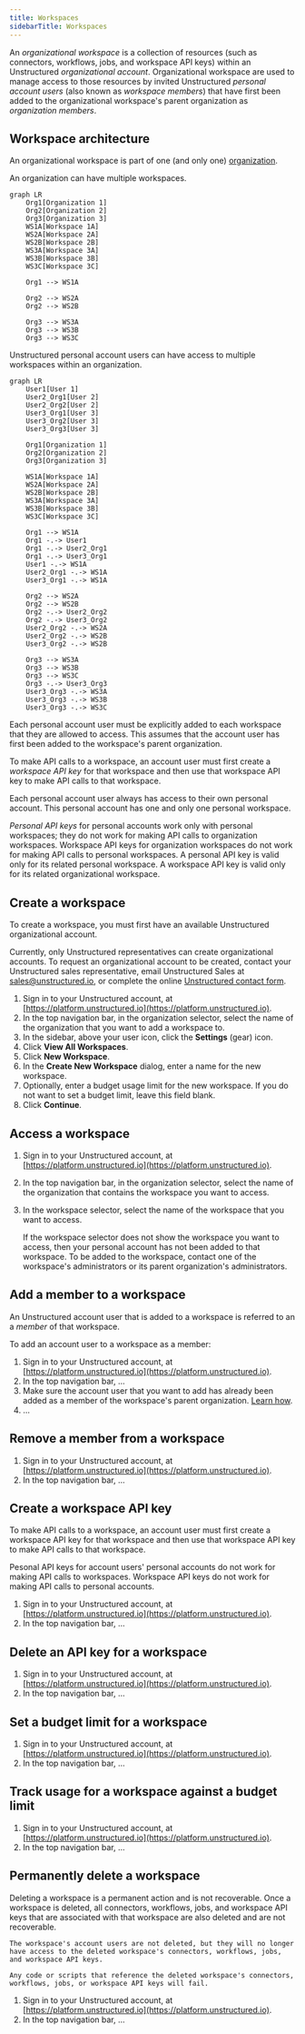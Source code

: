 ```yaml
---
title: Workspaces
sidebarTitle: Workspaces
---
```


An _organizational workspace_ is a collection of resources (such as connectors, workflows, jobs, and workspace API keys) 
within an Unstructured _organizational account_. Organizational workspace are used to manage 
access to those resources by invited Unstructured _personal account users_ (also known as _workspace members_) that have first 
been added to the organizational workspace's parent organization as _organization members_.

## Workspace architecture

An organizational workspace is part of one (and only one) [organization](/account/organizations).

An organization can have multiple workspaces.

```mermaid
graph LR
    Org1[Organization 1]
    Org2[Organization 2]
    Org3[Organization 3]
    WS1A[Workspace 1A]
    WS2A[Workspace 2A]
    WS2B[Workspace 2B]
    WS3A[Workspace 3A]
    WS3B[Workspace 3B]
    WS3C[Workspace 3C]

    Org1 --> WS1A
    
    Org2 --> WS2A
    Org2 --> WS2B

    Org3 --> WS3A
    Org3 --> WS3B
    Org3 --> WS3C
```

Unstructured personal account users can have access to multiple workspaces within an organization.

```mermaid
graph LR
    User1[User 1]
    User2_Org1[User 2]
    User2_Org2[User 2]
    User3_Org1[User 3] 
    User3_Org2[User 3]
    User3_Org3[User 3]

    Org1[Organization 1]
    Org2[Organization 2]
    Org3[Organization 3]

    WS1A[Workspace 1A]
    WS2A[Workspace 2A]
    WS2B[Workspace 2B]
    WS3A[Workspace 3A]
    WS3B[Workspace 3B]
    WS3C[Workspace 3C]
    
    Org1 --> WS1A
    Org1 -.-> User1
    Org1 -.-> User2_Org1
    Org1 -.-> User3_Org1
    User1 -.-> WS1A
    User2_Org1 -.-> WS1A
    User3_Org1 -.-> WS1A
    
    Org2 --> WS2A
    Org2 --> WS2B
    Org2 -.-> User2_Org2
    Org2 -.-> User3_Org2
    User2_Org2 -.-> WS2A
    User2_Org2 -.-> WS2B
    User3_Org2 -.-> WS2B
    
    Org3 --> WS3A
    Org3 --> WS3B
    Org3 --> WS3C
    Org3 -.-> User3_Org3
    User3_Org3 -.-> WS3A
    User3_Org3 -.-> WS3B
    User3_Org3 -.-> WS3C
```

Each personal account user must be explicitly added to each workspace that they are allowed to access. This assumes that the account user has first been added 
to the workspace's parent organization.

To make API calls to a workspace, an account user must first create a _workspace API key_ for that workspace and then use that workspace API key to make API calls to that workspace.

Each personal account user always has access to their own personal account. This personal account has one and only one personal workspace. 

_Personal API keys_ for personal accounts work only with personal workspaces; they do not work for making API calls to organization workspaces. Workspace API keys for organization workspaces do not work for making API calls to personal workspaces. 
A personal API key is valid only for its related personal workspace. A workspace API key is valid only for its related organizational workspace.

## Create a workspace

To create a workspace, you must first have an available Unstructured organizational account.

Currently, only Unstructured representatives can create organizational accounts. To request an organizational account to be created, 
contact your Unstructured 
sales representative, email Unstructured Sales at [sales@unstructured.io](mailto:sales@unstructured.io), or complete the online 
[Unstructured contact form](https://unstructured.io/contact).

1. Sign in to your Unstructured account, at [https://platform.unstructured.io](https://platform.unstructured.io).
2. In the top navigation bar, in the organization selector, select the name of the organization that you want to add a workspace to.
3. In the sidebar, above your user icon, click the **Settings** (gear) icon.
4. Click **View All Workspaces**.
5. Click **New Workspace**.
6. In the **Create New Workspace** dialog, enter a name for the new workspace.
7. Optionally, enter a budget usage limit for the new workspace. If you do not want to set a budget limit, leave this field blank.
8. Click **Continue**.

## Access a workspace

1. Sign in to your Unstructured account, at [https://platform.unstructured.io](https://platform.unstructured.io).
2. In the top navigation bar, in the organization selector, select the name of the organization that contains the workspace you want to access.
3. In the workspace selector, select the name of the workspace that you want to access.

   If the workspace selector does not show the workspace you want to access, then 
   your personal account has not been added to that workspace. To be added to the workspace, contact one of the workspace's administrators or its 
   parent organization's administrators.

## Add a member to a workspace

An Unstructured account user that is added to a workspace is referred to an a _member_ of that workspace.

To add an account user to a workspace as a member:

1. Sign in to your Unstructured account, at [https://platform.unstructured.io](https://platform.unstructured.io).
2. In the top navigation bar, ...
3. Make sure the account user that you want to add has already been added as a member of the workspace's parent organization. [Learn how]().
4. ...

## Remove a member from a workspace

1. Sign in to your Unstructured account, at [https://platform.unstructured.io](https://platform.unstructured.io).
2. In the top navigation bar, ...

## Create a workspace API key

To make API calls to a workspace, an account user must first create a workspace API key for that workspace and then use that workspace API key to make API calls to that workspace.

Pesonal API keys for account users' personal accounts do not work for making API calls to workspaces. Workspace API keys do not work for making API calls to personal accounts.

1. Sign in to your Unstructured account, at [https://platform.unstructured.io](https://platform.unstructured.io).
2. In the top navigation bar, ...

## Delete an API key for a workspace

1. Sign in to your Unstructured account, at [https://platform.unstructured.io](https://platform.unstructured.io).
2. In the top navigation bar, ...

## Set a budget limit for a workspace

1. Sign in to your Unstructured account, at [https://platform.unstructured.io](https://platform.unstructured.io).
2. In the top navigation bar, ...

## Track usage for a workspace against a budget limit

1. Sign in to your Unstructured account, at [https://platform.unstructured.io](https://platform.unstructured.io).
2. In the top navigation bar, ...

## Permanently delete a workspace

<Caution>
    Deleting a workspace is a permanent action and is not recoverable. Once a workspace is deleted, all connectors, workflows, jobs, and 
    workspace API keys that are associated with that workspace are also deleted and are not recoverable.
    
    The workspace's account users are not deleted, but they will no longer have access to the deleted workspace's connectors, workflows, jobs, and workspace API keys.

    Any code or scripts that reference the deleted workspace's connectors, workflows, jobs, or workspace API keys will fail.
</Caution>

1. Sign in to your Unstructured account, at [https://platform.unstructured.io](https://platform.unstructured.io).
2. In the top navigation bar, ...